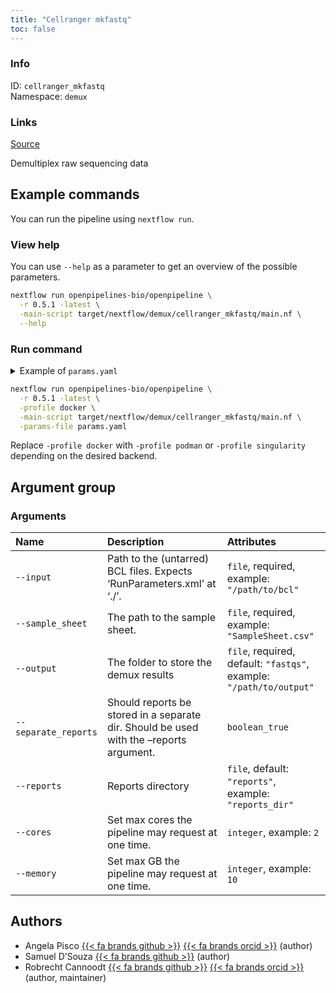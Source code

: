 ```yaml
---
title: "Cellranger mkfastq"
toc: false
---
```


::: {.column-margin}

### Info

ID: `cellranger_mkfastq`  
Namespace: `demux`

### Links
[Source](https://github.com/openpipelines-bio/openpipeline/blob/main/src/demux/cellranger_mkfastq){.btn-action .btn-sm .btn-info .btn role="button"}

:::

Demultiplex raw sequencing data

## Example commands

You can run the pipeline using `nextflow run`.

### View help

You can use `--help` as a parameter to get an overview of the possible parameters.

```bash
nextflow run openpipelines-bio/openpipeline \
  -r 0.5.1 -latest \
  -main-script target/nextflow/demux/cellranger_mkfastq/main.nf \
  --help
```

### Run command

<details>
<summary>Example of `params.yaml`</summary>
```yaml
# Arguments
input: # please fill in - example: "/path/to/bcl"
sample_sheet: # please fill in - example: "SampleSheet.csv"
# output: "$id.$key.output.output"
separate_reports: false
# reports: "$id.$key.reports.reports"
# cores: 2
# memory: 10

# Nextflow input-output arguments
publish_dir: # please fill in - example: "output/"
# param_list: "my_params.yaml"
```
</details>

```bash
nextflow run openpipelines-bio/openpipeline \
  -r 0.5.1 -latest \
  -profile docker \
  -main-script target/nextflow/demux/cellranger_mkfastq/main.nf \
  -params-file params.yaml
```

:::{.callout-note}
Replace `-profile docker` with `-profile podman` or `-profile singularity` depending on the desired backend.
:::

## Argument group

### Arguments

|Name                 |Description                                                                             |Attributes                                                          |
|:--------------------|:---------------------------------------------------------------------------------------|:-------------------------------------------------------------------|
|`--input`            |Path to the (untarred) BCL files. Expects 'RunParameters.xml' at './'.                  |`file`, required, example: `"/path/to/bcl"`                         |
|`--sample_sheet`     |The path to the sample sheet.                                                           |`file`, required, example: `"SampleSheet.csv"`                      |
|`--output`           |The folder to store the demux results                                                   |`file`, required, default: `"fastqs"`, example: `"/path/to/output"` |
|`--separate_reports` |Should reports be stored in a separate dir. Should be used with the --reports argument. |`boolean_true`                                                      |
|`--reports`          |Reports directory                                                                       |`file`, default: `"reports"`, example: `"reports_dir"`              |
|`--cores`            |Set max cores the pipeline may request at one time.                                     |`integer`, example: `2`                                             |
|`--memory`           |Set max GB the pipeline may request at one time.                                        |`integer`, example: `10`                                            |

## Authors

  * Angela Pisco [{{< fa brands github >}}](https://github.com/aopisco) [{{< fa brands orcid >}}](https://orcid.org/0000-0003-0142-2355) (author)
  * Samuel D'Souza [{{< fa brands github >}}](https://github.com/srdsam) (author)
  * Robrecht Cannoodt [{{< fa brands github >}}](https://github.com/rcannood) [{{< fa brands orcid >}}](https://orcid.org/0000-0003-3641-729X) (author, maintainer)
